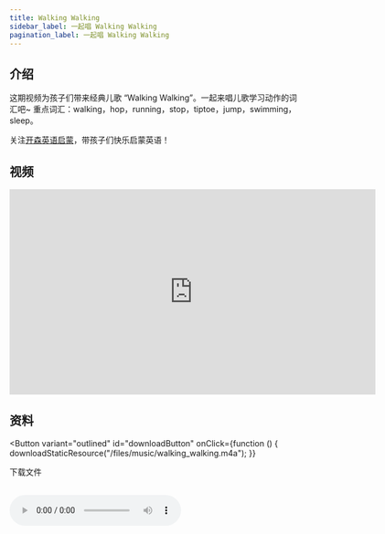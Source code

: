 ```yaml
---
title: Walking Walking
sidebar_label: 一起唱 Walking Walking
pagination_label: 一起唱 Walking Walking
---
```




## 介绍

这期视频为孩子们带来经典儿歌 “Walking Walking”。一起来唱儿歌学习动作的词汇吧~
重点词汇：walking，hop，running，stop，tiptoe，jump，swimming， sleep。

关注[开森英语启蒙](https://space.bilibili.com/20797715)，带孩子们快乐启蒙英语！

## 视频

<iframe
  src="https://player.bilibili.com/player.html?bvid=BV1oj41167zS&cid=1&page=1"
  scrolling="no"
  border="0"
  frameborder="no"
  framespacing="0"
  allowfullscreen="true"
  width="640"
  height="360"
></iframe>

## 资料

<Button
  variant="outlined"
  id="downloadButton"
  onClick={function () {
    downloadStaticResource("/files/music/walking_walking.m4a");
  }}
>
  下载文件
</Button>
<br />
<br />

<audio src="/files/music/walking_walking.m4a" controls>
  浏览器暂不支持播放音频，请更换浏览器或打开浏览器播放器音频权限
</audio>
